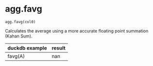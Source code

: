 # agg.favg { #duckops.agg.favg }

`agg.favg(col0)`

Calculates the average using a more accurate floating point summation (Kahan Sum).

| duckdb example | result |
| -------------- | ------ |
| favg(A) | nan |
